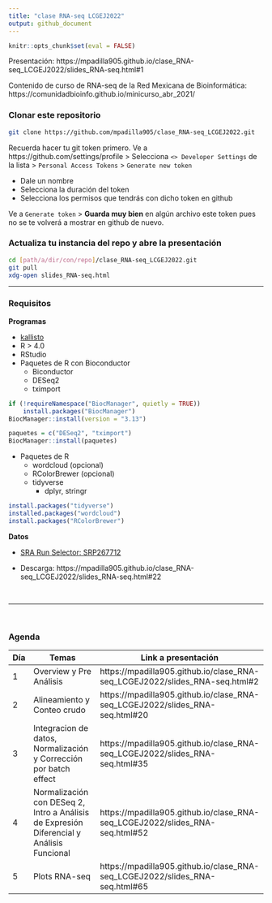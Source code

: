 ```yaml
---
title: "clase RNA-seq LCGEJ2022"
output: github_document
---
```


```r
knitr::opts_chunk$set(eval = FALSE)
```

Presentación: https://mpadilla905.github.io/clase_RNA-seq_LCGEJ2022/slides_RNA-seq.html#1

Contenido de curso de RNA-seq de la Red Mexicana de Bioinformática: https://comunidadbioinfo.github.io/minicurso_abr_2021/

### Clonar este repositorio

```bash
git clone https://github.com/mpadilla905/clase_RNA-seq_LCGEJ2022.git
```

Recuerda hacer tu git token primero. Ve a https://github.com/settings/profile > Selecciona ` <> Developer Settings` de la lista > `Personal Access Tokens` > `Generate new token` 

  - Dale un nombre
  - Selecciona la duración del token
  - Selecciona los permisos que tendrás con dicho token en github
  
Ve a `Generate token` > **Guarda muy bien** en algún archivo este token pues no se te volverá a mostrar en github de nuevo.

### Actualiza tu instancia del repo y abre la presentación

```bash
cd [path/a/dir/con/repo]/clase_RNA-seq_LCGEJ2022.git
git pull
xdg-open slides_RNA-seq.html
```


***

### Requisitos

**Programas**

- [kallisto](https://pachterlab.github.io/kallisto/)
- R > 4.0
- RStudio
- Paquetes de R con Bioconductor
    - Biconductor 
    - DESeq2
    - tximport
    
```r
if (!requireNamespace("BiocManager", quietly = TRUE))
    install.packages("BiocManager")
BiocManager::install(version = "3.13")

paquetes = c("DESeq2", "tximport")
BiocManager::install(paquetes)
```
    

- Paquetes de R
    - wordcloud (opcional)
    - RColorBrewer (opcional)
    - tidyverse
      - dplyr, stringr

```r
install.packages("tidyverse")
installed.packages("wordcloud")
install.packages("RColorBrewer")
```

**Datos**


* [SRA Run Selector: SRP267712](https://www.ncbi.nlm.nih.gov/Traces/study/?acc=PRJNA640146&o=acc_s%3Aa)

* Descarga: https://mpadilla905.github.io/clase_RNA-seq_LCGEJ2022/slides_RNA-seq.html#22

\

***

\

### Agenda

Día |     Temas               | Link a presentación
----|-------------------------|--------------------
1   | Overview y Pre Análisis | https://mpadilla905.github.io/clase_RNA-seq_LCGEJ2022/slides_RNA-seq.html#2
2   | Alineamiento y Conteo crudo | https://mpadilla905.github.io/clase_RNA-seq_LCGEJ2022/slides_RNA-seq.html#20
3   | Integracion de datos, Normalización y Corrección por batch effect | https://mpadilla905.github.io/clase_RNA-seq_LCGEJ2022/slides_RNA-seq.html#35
4   | Normalización con DESeq 2, Intro a Análisis de Expresión Diferencial y Análisis Funcional | https://mpadilla905.github.io/clase_RNA-seq_LCGEJ2022/slides_RNA-seq.html#52
5   | Plots RNA-seq          | https://mpadilla905.github.io/clase_RNA-seq_LCGEJ2022/slides_RNA-seq.html#65
